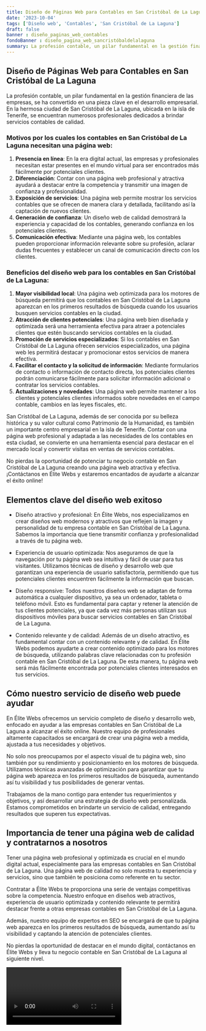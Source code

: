 ```yaml
---
title: Diseño de Páginas Web para Contables en San Cristóbal de La Laguna
date: '2023-10-04'
tags: ['Diseño web', 'Contables', 'San Cristóbal de La Laguna']
draft: false
banner : diseño_paginas_web_contables
fondoBanner : diseño_pagina_web_sancristóbaldelalaguna
summary: La profesión contable, un pilar fundamental en la gestión financiera de las empresas, se ha convertido en una pieza clave en el desarrollo empresarial. En la hermosa ciudad de San Cristóbal de La Laguna, ubicada en la isla de Tenerife, se encuentran numerosos profesionales dedicados a brindar servicios contables de calidad.
---
```


## Diseño de Páginas Web para Contables en San Cristóbal de La Laguna

La profesión contable, un pilar fundamental en la gestión financiera de las empresas, se ha convertido en una pieza clave en el desarrollo empresarial. En la hermosa ciudad de San Cristóbal de La Laguna, ubicada en la isla de Tenerife, se encuentran numerosos profesionales dedicados a brindar servicios contables de calidad.

### Motivos por los cuales los contables en San Cristóbal de La Laguna necesitan una página web:

1. **Presencia en línea**: En la era digital actual, las empresas y profesionales necesitan estar presentes en el mundo virtual para ser encontrados más fácilmente por potenciales clientes.
2. **Diferenciación**: Contar con una página web profesional y atractiva ayudará a destacar entre la competencia y transmitir una imagen de confianza y profesionalidad.
3. **Exposición de servicios**: Una página web permite mostrar los servicios contables que se ofrecen de manera clara y detallada, facilitando así la captación de nuevos clientes.
4. **Generación de confianza**: Un diseño web de calidad demostrará la experiencia y capacidad de los contables, generando confianza en los potenciales clientes.
5. **Comunicación efectiva**: Mediante una página web, los contables pueden proporcionar información relevante sobre su profesión, aclarar dudas frecuentes y establecer un canal de comunicación directo con los clientes.

### Beneficios del diseño web para los contables en San Cristóbal de La Laguna:

1. **Mayor visibilidad local**: Una página web optimizada para los motores de búsqueda permitirá que los contables en San Cristóbal de La Laguna aparezcan en los primeros resultados de búsqueda cuando los usuarios busquen servicios contables en la ciudad.
2. **Atracción de clientes potenciales**: Una página web bien diseñada y optimizada será una herramienta efectiva para atraer a potenciales clientes que estén buscando servicios contables en la ciudad.
3. **Promoción de servicios especializados**: Si los contables en San Cristóbal de La Laguna ofrecen servicios especializados, una página web les permitirá destacar y promocionar estos servicios de manera efectiva.
4. **Facilitar el contacto y la solicitud de información**: Mediante formularios de contacto o información de contacto directa, los potenciales clientes podrán comunicarse fácilmente para solicitar información adicional o contratar los servicios contables.
5. **Actualizaciones y novedades**: Una página web permite mantener a los clientes y potenciales clientes informados sobre novedades en el campo contable, cambios en las leyes fiscales, etc.

San Cristóbal de La Laguna, además de ser conocida por su belleza histórica y su valor cultural como Patrimonio de la Humanidad, es también un importante centro empresarial en la isla de Tenerife. Contar con una página web profesional y adaptada a las necesidades de los contables en esta ciudad, se convierte en una herramienta esencial para destacar en el mercado local y convertir visitas en ventas de servicios contables.

No pierdas la oportunidad de potenciar tu negocio contable en San Cristóbal de La Laguna creando una página web atractiva y efectiva. ¡Contáctanos en Élite Webs y estaremos encantados de ayudarte a alcanzar el éxito online!

<GifSeo />

<Cta />

## Elementos clave del diseño web exitoso

- Diseño atractivo y profesional: En Élite Webs, nos especializamos en crear diseños web modernos y atractivos que reflejen la imagen y personalidad de tu empresa contable en San Cristóbal de La Laguna. Sabemos la importancia que tiene transmitir confianza y profesionalidad a través de tu página web.

- Experiencia de usuario optimizada: Nos aseguramos de que la navegación por tu página web sea intuitiva y fácil de usar para tus visitantes. Utilizamos técnicas de diseño y desarrollo web que garantizan una experiencia de usuario satisfactoria, permitiendo que tus potenciales clientes encuentren fácilmente la información que buscan.

- Diseño responsive: Todos nuestros diseños web se adaptan de forma automática a cualquier dispositivo, ya sea un ordenador, tableta o teléfono móvil. Esto es fundamental para captar y retener la atención de tus clientes potenciales, ya que cada vez más personas utilizan sus dispositivos móviles para buscar servicios contables en San Cristóbal de La Laguna.

- Contenido relevante y de calidad: Además de un diseño atractivo, es fundamental contar con un contenido relevante y de calidad. En Élite Webs podemos ayudarte a crear contenido optimizado para los motores de búsqueda, utilizando palabras clave relacionadas con tu profesión contable en San Cristóbal de La Laguna. De esta manera, tu página web será más fácilmente encontrada por potenciales clientes interesados en tus servicios.

## Cómo nuestro servicio de diseño web puede ayudar

En Élite Webs ofrecemos un servicio completo de diseño y desarrollo web, enfocado en ayudar a las empresas contables en San Cristóbal de La Laguna a alcanzar el éxito online. Nuestro equipo de profesionales altamente capacitados se encargará de crear una página web a medida, ajustada a tus necesidades y objetivos.

No solo nos preocupamos por el aspecto visual de tu página web, sino también por su rendimiento y posicionamiento en los motores de búsqueda. Utilizamos técnicas avanzadas de optimización para garantizar que tu página web aparezca en los primeros resultados de búsqueda, aumentando así tu visibilidad y tus posibilidades de generar ventas.

Trabajamos de la mano contigo para entender tus requerimientos y objetivos, y así desarrollar una estrategia de diseño web personalizada. Estamos comprometidos en brindarte un servicio de calidad, entregando resultados que superen tus expectativas.

## Importancia de tener una página web de calidad y contratarnos a nosotros

Tener una página web profesional y optimizada es crucial en el mundo digital actual, especialmente para las empresas contables en San Cristóbal de La Laguna. Una página web de calidad no solo muestra tu experiencia y servicios, sino que también te posiciona como referente en tu sector.

Contratar a Élite Webs te proporciona una serie de ventajas competitivas sobre la competencia. Nuestro enfoque en diseños web atractivos, experiencia de usuario optimizada y contenido relevante te permitirá destacar frente a otras empresas contables en San Cristóbal de La Laguna.

Además, nuestro equipo de expertos en SEO se encargará de que tu página web aparezca en los primeros resultados de búsqueda, aumentando así tu visibilidad y captando la atención de potenciales clientes.

No pierdas la oportunidad de destacar en el mundo digital, contáctanos en Élite Webs y lleva tu negocio contable en San Cristóbal de La Laguna al siguiente nivel.

<Video />

<CtaBot job='Contables' city='San Cristóbal de La Laguna'/>

<Gmaps query='San Cristóbal de La Laguna+españa+maps' />